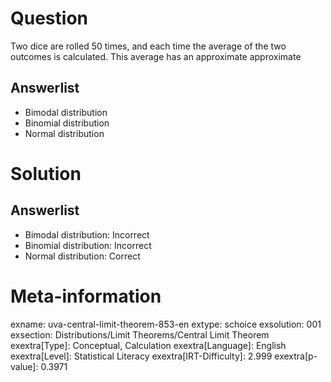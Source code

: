 Question
========

Two dice are rolled 50 times, and each time the average of the two outcomes is calculated. This average has an approximate approximate

Answerlist
----------

* Bimodal distribution
* Binomial distribution
* Normal distribution

Solution
========

Answerlist
----------

* Bimodal distribution: Incorrect
* Binomial distribution: Incorrect
* Normal distribution: Correct

Meta-information
================
exname: uva-central-limit-theorem-853-en
extype: schoice
exsolution: 001
exsection: Distributions/Limit Theorems/Central Limit Theorem
exextra[Type]: Conceptual, Calculation
exextra[Language]: English
exextra[Level]: Statistical Literacy
exextra[IRT-Difficulty]: 2.999
exextra[p-value]: 0.3971
